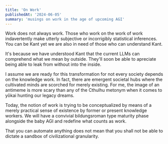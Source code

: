 ```yaml
---
title: 'On Work'
publishedAt: '2024-06-05'
summary: 'musings on work in the age of upcoming AGI'
---
```


Work does not always work. Those who work on the work of work indavertently make utterly subjective or incorrigibly statistical inferences. You can be Kant yet we are also in need of those who can understand Kant. 

It's because we have understood Kant that the current LLMs can comprehend what we mean by outside. They'll soon be able to apreciate being able to leak from without into the inside.

I assume we are ready for this transformation for not every society depends on the knowledge work. In fact, there are emergent societal hubs where the cultivated minds are scorched for merely existing. For me, the image of an antimeme is more scary than any of the Cthulhu metonym when it comes to yōkai hunting our legacy dreams. 

Today, the notion of work is trying to be conceptualized by means of a merely practical sense of existence by former or present knowledge workers. We will have a convivial bildungsroman type maturity phase alongside the baby AGI and redefine what counts as work. 

That you can automate anything does not mean that you shall not be able to dictate a sandbox of civilizational granularity.